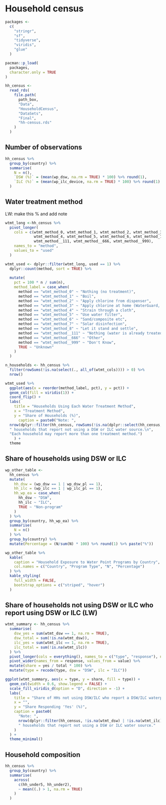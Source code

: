 # Household census

```r
packages <-
  c(
    "stringr",
    "sf",
    "tidyverse",
    "viridis",
    "glue"
  )

pacman::p_load(
  packages,
  character.only = TRUE
)
```

```r
hh_census <-
  read_rds(
    file.path(
      path_box,
      "Data",
      "HouseholdCensus",
      "DataSets",
      "Final",
      "hh-census.rds"
    )
  )
```

## Number of observations

```r
hh_census %>%
  group_by(country) %>%
  summarise(
    N = n(), 
    `DSW (%)` = (mean(wp_dsw, na.rm = TRUE) * 100) %>% round(1),
    `ILC (%)` = (mean(wp_ilc_device, na.rm = TRUE) * 100) %>% round(1)
  )
```

## Water treatment method

LW: make this % and add note

```r
wtmt_long <-hh_census %>%
  pivot_longer(
    cols = c(wtmt_method_0, wtmt_method_1, wtmt_method_2, wtmt_method_3,
             wtmt_method_4, wtmt_method_5, wtmt_method_6, wtmt_method_7, wtmt_method_8,
             wtmt_method__111, wtmt_method__666, wtmt_method__999),
    names_to = "method",
    values_to = "used"
  )

wtmt_used <- dplyr::filter(wtmt_long, used == 1) %>%
  dplyr::count(method, sort = TRUE) %>%
  
  mutate(
    pct = 100 * n / sum(n),
    method_label = case_when(
      method == "wtmt_method_0" ~ "Nothing (no treatment)",
      method == "wtmt_method_1" ~ "Boil",
      method == "wtmt_method_2" ~ "Apply chlorine from dispenser",
      method == "wtmt_method_3" ~ "Apply chlorine at home (WaterGuard, PUR, AquaTabs)",
      method == "wtmt_method_4" ~ "Strain through a cloth",
      method == "wtmt_method_5" ~ "Use water filter",
      method == "wtmt_method_6" ~ "Sand/composite etc",
      method == "wtmt_method_7" ~ "Solar disinfection",
      method == "wtmt_method_8" ~ "Let it stand and settle",
      method == "wtmt_method__111" ~ "Nothing (water is already treated)",
      method == "wtmt_method__666" ~ "Other",
      method == "wtmt_method__999" ~ "Don't Know",
      TRUE ~ "Unknown"
    )
  )

n_households <- hh_census %>%
  filter(rowSums(!is.na(select(., all_of(wtmt_cols)))) > 0) %>%
  nrow()

wtmt_used %>%
  ggplot(aes(x = reorder(method_label, pct), y = pct)) +
  geom_col(fill = viridis(1)) +
  coord_flip() +
  labs(
    title = "Households Using Each Water Treatment Method",
    x = "Treatment Method",
    y = "Share of Households (%)",
      caption = paste0("Note: ", 
  nrow(dplyr::filter(hh_census, rowSums(!is.na(dplyr::select(hh_census, dplyr::all_of(wtmt_cols)))) > 0)),
  " households that report not using a DSW or ILC water source.\n",
  "Each household may report more than one treatment method.")
    ) +
  theme
```

## Share of households using DSW or ILC

```r
wp_other_table <- 
  hh_census %>%
  mutate(
    hh_dsw = (wp_dsw == 1 | wp_dsw_pl == 1),
    hh_ilc = (wp_ilc == 1 | wp_ilc_pl == 1),
    hh_wp_ea = case_when(
      hh_dsw ~ "DSW",
      hh_ilc ~ "ILC",
      TRUE ~ "Non-program"
    )
  ) %>%
  group_by(country, hh_wp_ea) %>%
  summarise(
    N = n()
  ) %>%
  group_by(country) %>%
  mutate(Percentage = (N/sum(N) * 100) %>% round(1) %>% paste("%"))

wp_other_table %>%
  kable(
    caption = "Household Exposure to Water Point Programs by Country",
    col.names = c("Country", "Program Type", "N", "Percentage")
  ) %>%
  kable_styling(
    full_width = FALSE, 
    bootstrap_options = c("striped", "hover")
  )
```

## Share of households not using DSW or ILC who report using DSW or ILC (LW)

```r
wtmt_summary <- hh_census %>%
  summarise(
    dsw_yes = sum(wtmt_dsw == 1, na.rm = TRUE),
    dsw_total = sum(!is.na(wtmt_dsw)),
    ilc_yes = sum(wtmt_ilc == 1, na.rm = TRUE),
    ilc_total = sum(!is.na(wtmt_ilc))
  ) %>%
  pivot_longer(cols = everything(), names_to = c("type", "response"), names_sep = "_") %>%
  pivot_wider(names_from = response, values_from = value) %>%
  mutate(share = yes / total * 100) %>%
  mutate(type = recode(type, dsw = "DSW", ilc = "ILC"))

ggplot(wtmt_summary, aes(x = type, y = share, fill = type)) +
  geom_col(width = 0.6, show.legend = FALSE) +
  scale_fill_viridis_d(option = "D", direction = -1) +
  labs(
    title = "Share of HHs not using DSW/ILC who report a DSW/ILC waterpoint in their village",
    x = "",
    y = "Share Responding 'Yes' (%)",
    caption = paste0(
      "Note: ", 
      nrow(dplyr::filter(hh_census, !is.na(wtmt_dsw) | !is.na(wtmt_ilc))),
      " households that report not using a DSW or ILC water source."
    )
  ) +
  theme_minimal()
```

## Household composition

```r
hh_census %>%
  group_by(country) %>%
  summarise(
    across(
      c(hh_under5, hh_under2),
      ~ mean((.) > 1, na.rm = TRUE)
    )
  )
```